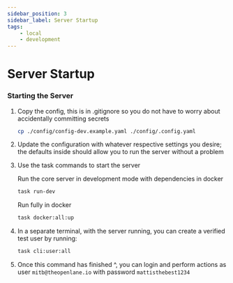 ```yaml
---
sidebar_position: 3
sidebar_label: Server Startup
tags:
    - local
    - development
---
```


# Server Startup

### Starting the Server

1. Copy the config, this is in .gitignore so you do not have to worry about
   accidentally committing secrets

   ```bash
   cp ./config/config-dev.example.yaml ./config/.config.yaml
   ```

1. Update the configuration with whatever respective settings you desire; the
   defaults inside should allow you to run the server without a problem

1. Use the task commands to start the server

   Run the core server in development mode with dependencies in docker

   ```bash
   task run-dev
   ```

   Run fully in docker

   ```bash
   task docker:all:up
   ```

1. In a separate terminal, with the server running, you can create a verified
   test user by running:

   ```bash
   task cli:user:all
   ```

1. Once this command has finished ^, you can login and perform actions as user
   `mitb@theopenlane.io` with password `mattisthebest1234`

